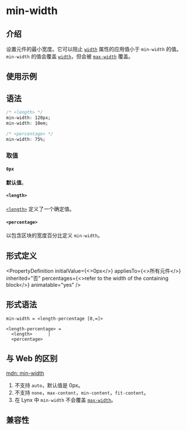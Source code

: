 # min-width

## 介绍

设置元件的最小宽度。它可以阻止 [`width`](./width.mdx) 属性的应用值小于 `min-width` 的值。
`min-width` 的值会覆盖 [`width`](./width.mdx)，但会被 [`max-width`](./max-width.mdx) 覆盖。

## 使用示例


<Go
  example="css-api"
  defaultFile="src/min-width/App.tsx"
  img="https://lf-lynx.tiktok-cdns.com/obj/lynx-artifacts-oss-sg/lynx-website/assets/doc/css/min-width.jpg"
  entry="src/min-width"
  defaultEntryFile="dist/min-width.lynx.bundle"
/>

## 语法

```css
/* <length> */
min-width: 120px;
min-width: 10em;

/* <percentage> */
min-width: 75%;
```

### 取值

#### `0px`

**默认值**。

#### `<length>`

[`<length>`](/api/css/data-type/length.mdx) 定义了一个确定值。

#### `<percentage>`

以包含区块的宽度百分比定义 `min-width`。

## 形式定义


<PropertyDefinition
  initialValue={<>0px</>}
  appliesTo={<>所有元件</>}
  inherited="否"
  percentages={<>refer to the width of the containing block</>}
  animatable="yes"
/>

## 形式语法

```
min-width = <length-percentage [0,∞]>

<length-percentage> =
  <length>      |
  <percentage>
```

## 与 Web 的区别

[mdn: min-width](https://developer.mozilla.org/en-US/docs/Web/CSS/min-width)

1. 不支持 `auto`，默认值是 0px。
2. 不支持 `none`，`max-content`，`min-content`，`fit-content`。
3. 在 Lynx 中 `min-width` 不会覆盖 [`max-width`](./max-width.mdx)。

## 兼容性


<LegacyCompatTable metadata="css/properties/min-width" />
